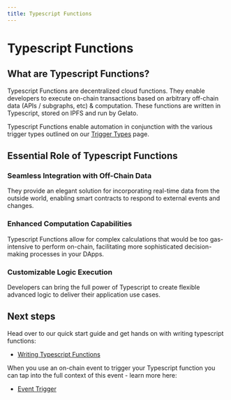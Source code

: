 ```yaml
---
title: Typescript Functions
---
```


# Typescript Functions

## What are Typescript Functions?
Typescript Functions are decentralized cloud functions. They enable developers to execute on-chain transactions based on arbitrary off-chain data (APIs / subgraphs, etc) & computation. These functions are written in Typescript, stored on IPFS and run by Gelato. 

Typescript Functions enable automation in conjunction with the various trigger types outlined on our [Trigger Types](/Web3-Functions/Introduction/Trigger-types) page. 

## Essential Role of Typescript Functions

### Seamless Integration with Off-Chain Data
They provide an elegant solution for incorporating real-time data from the outside world, enabling smart contracts to respond to external events and changes.

### Enhanced Computation Capabilities
Typescript Functions allow for complex calculations that would be too gas-intensive to perform on-chain, facilitating more sophisticated decision-making processes in your DApps.

### Customizable Logic Execution
Developers can bring the full power of Typescript to create flexible advanced logic to deliver their application use cases.

## Next steps
Head over to our quick start guide and get hands on with writing typescript functions:

- [Writing Typescript Functions](/Web3-Functions/How-To-Guides/Write-Typescript-functions)

When you use an on-chain event to trigger your Typescript function you can tap into the full context of this event - learn more here:

- [Event Trigger](/Web3-Functions/How-To-Guides/Write-Typescript-functions/Event-Trigger)